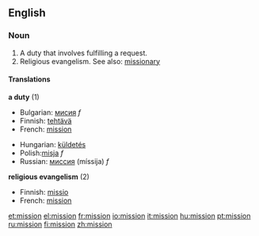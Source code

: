 ==English==

===Noun===
#A duty that involves fulfilling a request.
#Religious evangelism.  See also: [[missionary]]

====Translations====
'''a duty''' (1)
{{top}}
*Bulgarian: [[мисия]] ''f''
*Finnish: [[tehtävä]]
*French: [[#French|mission]] {{m}}
{{mid}}
*Hungarian: [[küldetés]]
*Polish:[[misja]] ''f''
*Russian: [[миссия]] (míssija) ''f''
{{bottom}}

'''religious evangelism''' (2)
{{top}}
*Finnish: [[missio]]
*French: [[#French|mission]] {{m}}
{{mid}}
{{bottom}}

[[et:mission]]
[[el:mission]]
[[fr:mission]]
[[io:mission]]
[[it:mission]]
[[hu:mission]]
[[pt:mission]]
[[ru:mission]]
[[fi:mission]]
[[zh:mission]]
